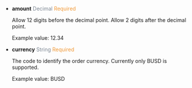 - **amount** <font color = ' #7d8793'>Decimal</font> <font color = '#f19938'>Required</font>

	Allow 12 digits before the decimal point. Allow 2 digits after the decimal point.

  Example value: 12.34
  <br/>

- **currency** <font color = ' #7d8793'>String</font> <font color = '#f19938'>Required</font>

  The code to identify the order currency. Currently only BUSD is supported.

  Example value: BUSD

  <br />
